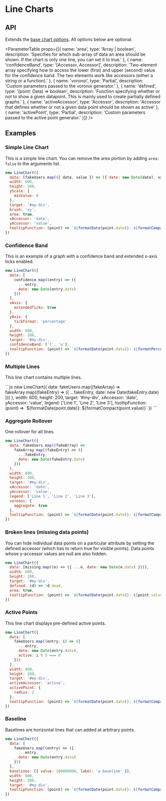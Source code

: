 
<Layout title="MG - Line Charts">

# Line Charts

## API

Extends the [base chart options](./mg-api). All options below are optional.

<ParameterTable props={[{
  name: 'area',
  type: 'Array<Data> | boolean',
  description: 'Specifies for which sub-array of data an area should be shown. If the chart is only one line, you can set it to true.'
}, {
  name: 'confidenceBand',
  type: '[Accessor, Accessor]',
  description: 'Two-element array specifying how to access the lower (first) and upper (second) value for the confidence band. The two elements work like accessors (either a string or a function).'
}, {
  name: 'voronoi',
  type: 'Partial<IDelaunay>',
  description: 'Custom parameters passed to the voronoi generator.'
}, {
  name: 'defined',
  type: '(point: Data) => boolean',
  description: 'Function specifying whether or not to show a given datapoint. This is mainly used to create partially defined graphs.'
}, {
  name: 'activeAccessor',
  type: 'Accessor',
  description: 'Accessor that defines whether or not a given data point should be shown as active'
}, {
  name: 'activePoint',
  type: 'Partial<IPoint>',
  description: 'Custom parameters passed to the active point generator.'
}]} />

## Examples

### Simple Line Chart

This is a simple line chart. You can remove the area portion by adding `area: false` to the arguments list.

<Simple>

```js
new LineChart({
  data: [fakeUsers.map(({ date, value }) => ({ date: new Date(date), value }))],
  width: 600,
  height: 200,
  yScale: {
    minValue: 0
  },
  target: '#my-div',
  brush: 'xy',
  area: true,
  xAccessor: 'date',
  yAccessor: 'value',
  tooltipFunction: (point) => `${formatDate(point.date)}: ${formatCompact(point.value)}`
})
```

</Simple>

### Confidence Band

This is an example of a graph with a confidence band and extended x-axis ticks enabled.

<Confidence>

```js
new LineChart({
  data: [
    confidence.map((entry) => ({
      ...entry,
      date: new Date(entry.date)
    }))
  ],
  xAxis: {
    extendedTicks: true
  },
  yAxis: {
    tickFormat: 'percentage'
  },
  width: 600,
  height: 200,
  target: '#my-div',
  confidenceBand: ['l', 'u'],
  tooltipFunction: (point) => `${formatDate(point.date)}: ${formatPercent(point.value)}`
})
```
</Confidence>

### Multiple Lines

This line chart contains multiple lines.

<Multi>
```js
new LineChart({
  data: fakeUsers.map((fakeArray) =>
    fakeArray.map((fakeEntry) => ({
      ...fakeEntry,
      date: new Date(fakeEntry.date)
    }))
  ),
  width: 600,
  height: 200,
  target: '#my-div',
  xAccessor: 'date',
  yAccessor: 'value',
  legend: ['Line 1', 'Line 2', 'Line 3'],
  tooltipFunction: (point) => `${formatDate(point.date)}: ${formatCompact(point.value)}`
})
```
</Multi>

### Aggregate Rollover

One rollover for all lines.

<Aggregated>

```js
new LineChart({
  data: fakeUsers.map((fakeArray) =>
    fakeArray.map((fakeEntry) => ({
      ...fakeEntry,
      date: new Date(fakeEntry.date)
    }))
  ),
  width: 600,
  height: 200,
  target: '#my-div',
  xAccessor: 'date',
  yAccessor: 'value',
  legend: ['Line 1', 'Line 2', 'Line 3'],
  voronoi: {
    aggregate: true
  },
  tooltipFunction: (point) => `${formatDate(point.date)}: ${formatCompact(point.value)}`
})
```
</Aggregated>

### Broken lines (missing data points)

You can hide individual data points on a particular attribute by setting the defined accessor (which has to return true for visible points). Data points whose y-accessor values are null are also hidden.

<Broken>

```js
new LineChart({
  data: [missing.map((e) => ({ ...e, date: new Date(e.date) }))],
  width: 600,
  height: 200,
  target: '#my-div',
  defined: (d) => !d.dead,
  area: true,
  tooltipFunction: (point) => `${formatDate(point.date)}: ${point.value}`
})
```

</Broken>

### Active Points

This line chart displays pre-defined active points.

<Active>

```js
new LineChart({
  data: [
    fakeUsers.map((entry, i) => ({
      ...entry,
      date: new Date(entry.date),
      active: i % 5 === 0
    }))
  ],
  width: 600,
  height: 200,
  target: '#my-div',
  activeAccessor: 'active',
  activePoint: {
    radius: 2
  },
  tooltipFunction: (point) => `${formatDate(point.date)}: ${formatCompact(point.value)}`
})
```
</Active>

### Baseline

Baselines are horizontal lines that can added at arbitrary points.

<Baseline>

```js
new LineChart({
  data: [
    fakeUsers.map((entry) => ({
      ...entry,
      date: new Date(entry.date)
    }))
  ],
  baselines: [{ value: 160000000, label: 'a baseline' }],
  width: 600,
  height: 200,
  target: '#my-div',
  tooltipFunction: (point) => `${formatDate(point.date)}: ${formatCompact(point.value)}`
})
```

</Baseline>

</Layout>